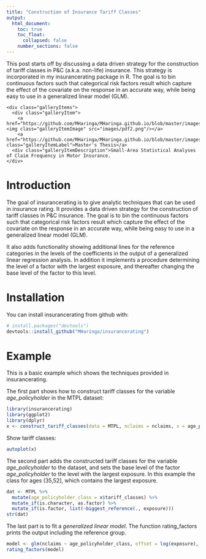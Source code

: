 ```yaml
---
title: "Construction of Insurance Tariff Classes"
output:
  html_document:
    toc: true
    toc_float:
      collapsed: false
    number_sections: false
---
```



This post starts off by discussing a data driven strategy for the construction of tariff classes in P&C (a.k.a. non-life) insurance. This strategy is incorporated in my insurancerating package in R. The goal is to bin continuous factors such that categorical risk factors result which capture the effect of the covariate on the response in an accurate way, while being easy to use in a generalized linear model (GLM).

<!--html_preserve-->


<div class="band full">
  <div class="bandContent gallerySection">
    <div class="galleryItems">
      <div class="galleryItem">
        <a href="https://github.com/MHaringa/MHaringa.github.io/blob/master/images/MThesisHaringa.pdf"><img class="galleryItemImage" src="images/pdf2.png"/></a>
        <a href="https://github.com/MHaringa/MHaringa.github.io/blob/master/images/MThesisHaringa.pdf" class="galleryItemLabel">Master's Thesis</a>
      <div class="galleryItemDescription">Small-Area Statistical Analyses of Claim Frequency in Motor Insurance.
    </div>
  </div>
</div>

<!--/html_preserve-->


# Introduction 

The goal of insurancerating is to give analytic techniques that can be used in insurance rating. It provides a data driven strategy for the construction of tariff classes in P&C insurance. The goal is to bin the continuous factors such that categorical risk factors result which capture the effect of the covariate on the response in an accurate way, while being easy to use in a generalized linear model (GLM).

It also adds functionality showing additional lines for the reference categories in the levels of the coefficients in the output of a generalized linear regression analysis. In addition it implements a procedure determining the level of a factor with the largest exposure, 
and thereafter changing the base level of the factor to this level. 

# Installation

You can install insurancerating from github with:

```r
# install.packages("devtools")
devtools::install_github("MHaringa/insurancerating")
```

# Example
This is a basic example which shows the techniques provided in insurancerating. 

The first part shows how to construct tariff classes for the variable *age_policyholder* in the MTPL dataset: 

```r
library(insurancerating)
library(ggplot2)
library(dplyr)
x <- construct_tariff_classes(data = MTPL, nclaims = nclaims, x = age_policyholder, exposure = exposure)
```

Show tariff classes: 

```r
autoplot(x)
```

The second part adds the constructed tariff classes for the variable *age_policyholder* to the dataset, and sets the base level of the factor *age_policyholder* to the level with the largest exposure. In this example the class for ages (35,52], which contains the largest exposure. 

```r
dat <- MTPL %>%
  mutate(age_policyholder_class = x$tariff_classes) %>%
  mutate_if(is.character, as.factor) %>%
  mutate_if(is.factor, list(~biggest_reference(., exposure)))
str(dat)
```

The last part is to fit a *generalized linear model*. The function rating_factors prints the output including the reference group.

```r
model <- glm(nclaims ~ age_policyholder_class, offset = log(exposure), family = "poisson", data = dat)
rating_factors(model)
```




